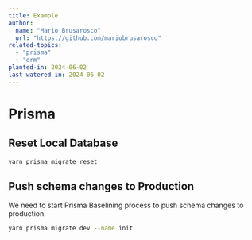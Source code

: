 ```yaml
---
title: Example
author:
  name: "Mario Brusarosco"
  url: "https://github.com/mariobrusarosco"
related-topics:
  - "prisma"
  - "orm"
planted-in: 2024-06-02
last-watered-in: 2024-06-02
---
```


# Prisma

## Reset Local Database

```bash
yarn prisma migrate reset
```

## Push schema changes to Production

We need to start Prisma Baselining process to push schema changes to production.

```bash
yarn prisma migrate dev --name init
```
